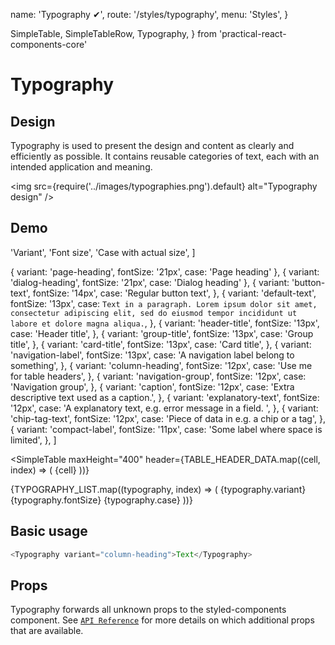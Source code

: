   name: 'Typography ✔',
  route: '/styles/typography',
  menu: 'Styles',
}

  SimpleTable,
  SimpleTableRow,
  Typography,
} from 'practical-react-components-core'

# Typography

## Design

Typography is used to present the design and content as clearly and efficiently as possible.
It contains reusable categories of text, each with an intended application and meaning.

<img
  src={require('../images/typographies.png').default}
  alt="Typography design"
/>

## Demo

  'Variant',
  'Font size',
  'Case with actual size',
]

  { variant: 'page-heading', fontSize: '21px', case: 'Page heading' },
  { variant: 'dialog-heading', fontSize: '21px', case: 'Dialog heading' },
  {
    variant: 'button-text',
    fontSize: '14px',
    case: 'Regular button text',
  },
  {
    variant: 'default-text',
    fontSize: '13px',
    case: `Text in a paragraph. Lorem ipsum dolor sit amet, consectetur adipiscing elit,
  sed do eiusmod tempor incididunt ut labore et dolore magna aliqua.`,
  },
  {
    variant: 'header-title',
    fontSize: '13px',
    case: 'Header title',
  },
  {
    variant: 'group-title',
    fontSize: '13px',
    case: 'Group title',
  },
  {
    variant: 'card-title',
    fontSize: '13px',
    case: 'Card title',
  },
  {
    variant: 'navigation-label',
    fontSize: '13px',
    case: 'A navigation label belong to something',
  },
  {
    variant: 'column-heading',
    fontSize: '12px',
    case: 'Use me for table headers',
  },
  {
    variant: 'navigation-group',
    fontSize: '12px',
    case: 'Navigation group',
  },
  {
    variant: 'caption',
    fontSize: '12px',
    case: 'Extra descriptive text used as a caption.',
  },
  {
    variant: 'explanatory-text',
    fontSize: '12px',
    case: 'A explanatory text, e.g. error message in a field. ',
  },
  {
    variant: 'chip-tag-text',
    fontSize: '12px',
    case: 'Piece of data in e.g. a chip or a tag',
  },
  {
    variant: 'compact-label',
    fontSize: '11px',
    case: 'Some label where space is limited',
  },
]

<SimpleTable
  maxHeight="400"
  header={TABLE_HEADER_DATA.map((cell, index) => (
    <Typography variant="column-heading" key={index}>
      {cell}
    </Typography>
  ))}
>
  {TYPOGRAPHY_LIST.map((typography, index) => (
    <SimpleTableRow key={index}>
      <Typography>{typography.variant}</Typography>
      <Typography>{typography.fontSize}</Typography>
      <Typography variant={typography.variant}>{typography.case}</Typography>
    </SimpleTableRow>
  ))}
</SimpleTable>

## Basic usage

```typescript type=live
<Typography variant="column-heading">Text</Typography>
```

## Props

Typography forwards all unknown props to the styled-components component. See
[`API Reference`](https://styled-components.com/docs/api) for more
details on which additional props that are available.

<Props of="Typography" />
